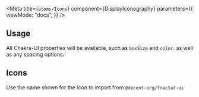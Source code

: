 
<Meta
  title={`atoms/Icons`}
  component={DisplayIconography}
  parameters={{
    viewMode: "docs",
  }}
/>

## Usage
All Chakra-UI properties will be available, such as `boxSize` and `color`. as well as any spacing options.

<Canvas>
  <Story name="Usage">
    <ActiveOne boxSize="1.5rem" color="gold.500" />
  </Story>
</Canvas>

## Icons
Use the name shown for the icon to import from `@decent-org/fractal-ui`

<Story name="Icons">
  <DisplayIconography />
</Story>
